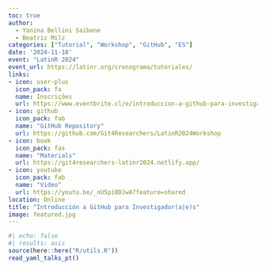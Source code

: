 ```yaml
---
toc: true
author: 
  - Yanina Bellini Saibene
  - Beatriz Milz
categories: ["Tutorial", "Workshop", "GitHub", "ES"]
date: '2024-11-18'
event: "LatinR 2024"
event_url: https://latinr.org/cronograma/tutoriales/
links:
- icon: user-plus
  icon_pack: fa
  name: Inscrições
  url: https://www.eventbrite.cl/e/introduccion-a-github-para-investigadoraes-tickets-1045617188157
- icon: github
  icon_pack: fab
  name: "GitHub Repository"
  url: https://github.com/Git4Researchers/LatinR2024Workshop
- icon: book
  icon_pack: fas
  name: "Materials"
  url: https://git4researchers-latinr2024.netlify.app/
- icon: youtube
  icon_pack: fab
  name: "Video"
  url: https://youtu.be/_nU5piBDJwA?feature=shared
location: Online
title: "Introducción a GitHub para Investigador(a|e)s"
image: featured.jpg
---
```


```r
#| echo: false
#| results: asis
source(here::here("R/utils.R"))
read_yaml_talks_pt()
```
